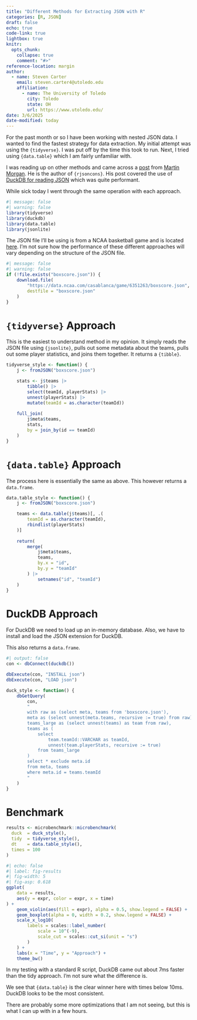 ```yaml
---
title: "Different Methods for Extracting JSON with R"
categories: [R, JSON]
draft: false
echo: true
code-link: true
lightbox: true
knitr:
  opts_chunk: 
    collapse: true
    comment: "#>" 
reference-location: margin
author:
  - name: Steven Carter
    email: steven.carter4@utoledo.edu
    affiliation:
      - name: The University of Toledo
        city: Toledo
        state: OH
        url: https://www.utoledo.edu/
date: 3/6/2025
date-modified: today
---
```


For the past month or so I have been working with nested JSON data.
I wanted to find the fastest strategy for data extraction.
My initial attempt was using the `{tidyverse}`.
I was put off by the time this took to run.
Next, I tried using `{data.table}` which I am fairly unfamiliar with.

I was reading up on other methods and came across a [post](https://mtmorgan.github.io/software/update/2024/01/25/rjsoncons-ndjson-performance.html) from [Martin Morgan](https://mtmorgan.github.io/).
He is the author of `{rjsoncons}`.
His post covered the use of [DuckDB for reading JSON](https://duckdb.org/docs/stable/data/json/overview.html) which was quite performant.

While sick today I went through the same operation with each approach.

```r
#| message: false
#| warning: false
library(tidyverse)
library(duckdb)
library(data.table)
library(jsonlite)
```

The JSON file I'll be using is from a NCAA basketball game and is located [here](https://data.ncaa.com/casablanca/game/6351263/boxscore.json).
I'm not sure how the performance of these different approaches will vary depending on the structure of the JSON file.

```r
#| message: false
#| warning: false
if (!file.exists("boxscore.json")) {
    download.file(
        "https://data.ncaa.com/casablanca/game/6351263/boxscore.json", 
        destfile = "boxscore.json"
    )
}
```

# `{tidyverse}` Approach

This is the easiest to understand method in my opinion.
It simply reads the JSON file using `{jsonlite}`, pulls out some metadata about the teams, pulls out some player statistics, and joins them together.
It returns a `{tibble}`.

```r
tidyverse_style <- function() {
    j <- fromJSON("boxscore.json")

    stats <- j$teams |> 
        tibble() |> 
        select(teamId, playerStats) |> 
        unnest(playerStats) |> 
        mutate(teamId = as.character(teamId))
  
    full_join(
        j$meta$teams, 
        stats, 
        by = join_by(id == teamId)
    )
}
```

# `{data.table}` Approach

The process here is essentially the same as above.
This however returns a `data.frame`.

```r
data.table_style <- function() {
    j <- fromJSON("boxscore.json")

    teams <- data.table(j$teams)[, .(
        teamId = as.character(teamId),
        rbindlist(playerStats)
    )]
  
    return(
        merge(
            j$meta$teams,
            teams, 
            by.x = "id",
            by.y = "teamId"
        ) |> 
            setnames("id", "teamId")
    )
}
```


# DuckDB Approach

For DuckDB we need to load up an in-memory database.
Also, we have to install and load the JSON extension for DuckDB.

This also returns a `data.frame`.

```r
#| output: false
con <- dbConnect(duckdb())

dbExecute(con, "INSTALL json")
dbExecute(con, "LOAD json")
```

```r
duck_style <- function() {
    dbGetQuery(
        con, 
        "
        with raw as (select meta, teams from 'boxscore.json'),
        meta as (select unnest(meta.teams, recursive := true) from raw),
        teams_large as (select unnest(teams) as team from raw),
        teams as (
            select
                team.teamId::VARCHAR as teamId,
                unnest(team.playerStats, recursive := true)
            from teams_large
        )
        select * exclude meta.id
        from meta, teams
        where meta.id = teams.teamId
        "
    )
}
```

# Benchmark

```r
results <- microbenchmark::microbenchmark(
  duck  = duck_style(),
  tidy  = tidyverse_style(),
  dt    = data.table_style(),
  times = 100
)
```

```r
#| echo: false
#| label: fig-results
#| fig-width: 5
#| fig-asp: 0.618
ggplot(
    data = results,
    aes(y = expr, color = expr, x = time)
) + 
    geom_violin(aes(fill = expr), alpha = 0.5, show.legend = FALSE) + 
    geom_boxplot(alpha = 0, width = 0.2, show.legend = FALSE) +
    scale_x_log10(
        labels = scales::label_number(
            scale = 10^(-9), 
            scale_cut = scales::cut_si(unit = "s")
        )
    ) +
    labs(x = "Time", y = "Approach") + 
    theme_bw()
```

::: {.callout-note}

In my testing with a standard R script, DuckDB came out about 7ms faster than the tidy approach.
I'm not sure what the difference is.

:::

We see that `{data.table}` is the clear winner here with times below 10ms.
DuckDB looks to be the most consistent.

There are probably some more optimizations that I am not seeing, but this is what I can up with in a few hours.
